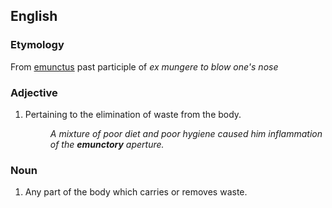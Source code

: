 ==English==

===Etymology===
From {{L.}} [[emunctus]] past participle of ''ex mungere'' ''to blow one's nose''

===Adjective===
{{en-adj}}

# Pertaining to the elimination of waste from the body.
#: ''A mixture of poor diet and poor hygiene caused him inflammation of the '''emunctory''' aperture.''

===Noun===
{{en-noun|emunctories}}

# Any part of the body which carries or removes waste.